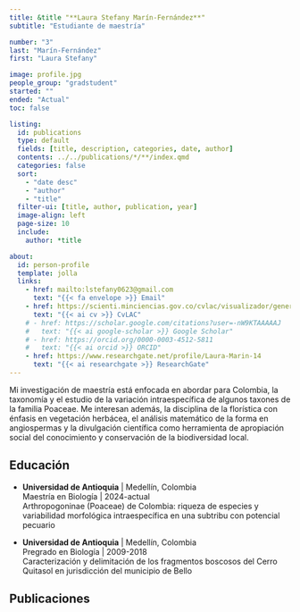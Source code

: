 ```yaml
---
title: &title "**Laura Stefany Marín-Fernández**"
subtitle: "Estudiante de maestría"

number: "3"
last: "Marín-Fernández" 
first: "Laura Stefany"

image: profile.jpg
people_group: "gradstudent"
started: ""
ended: "Actual"
toc: false

listing:
  id: publications
  type: default
  fields: [title, description, categories, date, author]
  contents: ../../publications/*/**/index.qmd
  categories: false
  sort:
    - "date desc"
    - "author"
    - "title"
  filter-ui: [title, author, publication, year]
  image-align: left
  page-size: 10
  include:
    author: *title

about:
  id: person-profile
  template: jolla
  links:
    - href: mailto:lstefany0623@gmail.com 
      text: "{{< fa envelope >}} Email"
    - href: https://scienti.minciencias.gov.co/cvlac/visualizador/generarCurriculoCv.do?cod_rh=0002033686
      text: "{{< ai cv >}} CvLAC"
    # - href: https://scholar.google.com/citations?user=-nW9KTAAAAAJ
    #   text: "{{< ai google-scholar >}} Google Scholar"
    # - href: https://orcid.org/0000-0003-4512-5811
    #   text: "{{< ai orcid >}} ORCID"
    - href: https://www.researchgate.net/profile/Laura-Marin-14
      text: "{{< ai researchgate >}} ResearchGate"
---
```


::: {#person-profile}
:::

Mi investigación de maestría está enfocada en abordar para Colombia, la taxonomía y el estudio de la variación intraespecífica de algunos taxones de la familia Poaceae. 
Me interesan además, la disciplina de la florística con énfasis en vegetación herbácea, el análisis matemático de la forma en angiospermas y la divulgación científica como herramienta de apropiación social del conocimiento y conservación de la biodiversidad local.

## Educación

-   **Universidad de Antioquia** \| Medellín, Colombia\
    Maestría en Biología \| 2024-actual\
    Arthropogoninae (Poaceae) de Colombia: riqueza de especies y variabilidad morfológica intraespecífica en una subtribu con potencial pecuario

-   **Universidad de Antioquia** \| Medellín, Colombia\
    Pregrado en Biología \| 2009-2018\
    Caracterización y delimitación de los fragmentos boscosos del Cerro Quitasol en jurisdicción del municipio de Bello

## Publicaciones

::: {#publications}
:::
